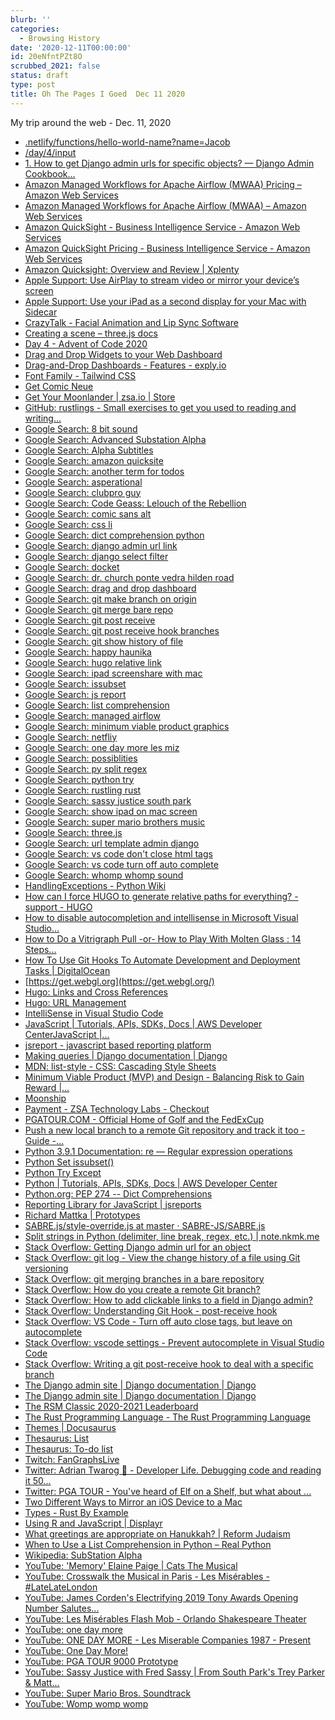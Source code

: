 ```yaml
---
blurb: ''
categories:
  - Browsing History
date: '2020-12-11T00:00:00'
id: 20eNfntPZt8O
scrubbed_2021: false
status: draft
type: post
title: Oh The Pages I Goed  Dec 11 2020
---
```


My trip around the web - Dec. 11, 2020

- [.netlify/functions/hello-world-name?name=Jacob](https://rust-functions.netlify.app/.netlify/functions/hello-world-name?name=Jacob)
- [/day/4/input](https://adventofcode.com/2020/day/4/input)
- [1. How to get Django admin urls for specific objects? — Django Admin Cookbook...](https://books.agiliq.com/projects/django-admin-cookbook/en/latest/object_url.html)
- [Amazon Managed Workflows for Apache Airflow (MWAA) Pricing – Amazon Web Services](https://aws.amazon.com/managed-workflows-for-apache-airflow/pricing/)
- [Amazon Managed Workflows for Apache Airflow (MWAA) – Amazon Web Services](https://aws.amazon.com/managed-workflows-for-apache-airflow/)
- [Amazon QuickSight - Business Intelligence Service - Amazon Web Services](https://aws.amazon.com/quicksight/)
- [Amazon QuickSight Pricing - Business Intelligence Service - Amazon Web Services](https://aws.amazon.com/quicksight/pricing/?nc=sn&loc=4)
- [Amazon Quicksight: Overview and Review | Xplenty](https://www.xplenty.com/blog/amazon-quicksight-overview-and-review/)
- [Apple Support: Use AirPlay to stream video or mirror your device’s screen](https://support.apple.com/en-us/HT204289)
- [Apple Support: Use your iPad as a second display for your Mac with Sidecar](https://support.apple.com/en-us/HT210380)
- [CrazyTalk - Facial Animation and Lip Sync Software](https://www.reallusion.com/crazytalk7/features_script.aspx)
- [Creating a scene – three.js docs](https://threejs.org/docs/index.html#manual/en/introduction/Creating-a-scene)
- [Day 4 - Advent of Code 2020](https://adventofcode.com/2020/day/4/answer)
- [Drag and Drop Widgets to your Web Dashboard](https://dashthis.com/blog/drag-and-drop-widgets-to-your-web-dashboard/)
- [Drag-and-Drop Dashboards - Features - exply.io](https://exply.io/en/features/Drag-and-Drop-Dashboards.html)
- [Font Family - Tailwind CSS](https://tailwindcss.com/docs/font-family)
- [Get Comic Neue](http://comicneue.com/)
- [Get Your Moonlander | zsa.io | Store](https://www.zsa.io/moonlander/buy)
- [GitHub: rustlings - Small exercises to get you used to reading and writing...](https://github.com/rust-lang/rustlings)
- [Google Search: 8 bit sound](https://www.google.com/search?client=safari&rls=en&q=8+bit+sound&ie=UTF-8&oe=UTF-8)
- [Google Search: Advanced Substation Alpha](https://www.google.com/search?client=safari&rls=en&q=Advanced+Substation+Alpha&ie=UTF-8&oe=UTF-8)
- [Google Search: Alpha Subtitles](https://www.google.com/search?client=safari&rls=en&q=Alpha+Subtitles&ie=UTF-8&oe=UTF-8)
- [Google Search: amazon quicksite](https://www.google.com/search?client=safari&rls=en&q=amazon+quicksite&ie=UTF-8&oe=UTF-8)
- [Google Search: another term for todos](https://www.google.com/search?client=safari&rls=en&q=another+term+for+todos&ie=UTF-8&oe=UTF-8)
- [Google Search: asperational](https://www.google.com/search?client=safari&rls=en&q=asperational&ie=UTF-8&oe=UTF-8)
- [Google Search: clubpro guy](https://www.google.com/search?client=safari&rls=en&q=clubpro+guy&ie=UTF-8&oe=UTF-8)
- [Google Search: Code Geass: Lelouch of the Rebellion](https://www.google.com/search?client=safari&rls=en&q=Code+Geass:+Lelouch+of+the+Rebellion&ie=UTF-8&oe=UTF-8)
- [Google Search: comic sans alt](https://www.google.com/search?client=safari&rls=en&q=comic+sans+alt&ie=UTF-8&oe=UTF-8)
- [Google Search: css li](https://www.google.com/search?client=safari&rls=en&q=css+li&ie=UTF-8&oe=UTF-8)
- [Google Search: dict comprehension python](https://www.google.com/search?client=safari&rls=en&q=dict+comprehension+python&ie=UTF-8&oe=UTF-8)
- [Google Search: django admin url link](https://www.google.com/search?client=safari&rls=en&q=django+admin+url+link&ie=UTF-8&oe=UTF-8)
- [Google Search: django select filter](https://www.google.com/search?client=safari&rls=en&q=django+select+filter&ie=UTF-8&oe=UTF-8)
- [Google Search: docket](https://www.google.com/search?client=safari&rls=en&q=docket&ie=UTF-8&oe=UTF-8)
- [Google Search: dr. church ponte vedra hilden road](https://www.google.com/search?newwindow=1&client=safari&rls=en&ei=v6_TX9r6J5Kd5gKm9pqABQ&q=dr.%20church%20ponte%20vedra%20hilden%20road&oq=dr.+church+ponte+vedra+hilden+road&gs_lcp=CgZwc3ktYWIQAzIFCCEQqwIyBQghEKsCOgQIABBHOgkIABDJAxAWEB46BggAEBYQHjoICCEQFhAdEB46BwghEAoQoAE6BQghEKABUJfqAVirkgJg3JMCaAVwAngAgAGIAYgBnguSAQQxMi4zmAEAoAEBqgEHZ3dzLXdpesgBCMABAQ&sclient=psy-ab&ved=2ahUKEwiSp5S1vcbtAhXCqlkKHV5CCzsQvS4wAHoECAIQKg&uact=5&tbs=lf:1,lf_ui:2&tbm=lcl&rflfq=1&num=10&rldimm=5811836701097538279&lqi=CiJkci4gY2h1cmNoIHBvbnRlIHZlZHJhIGhpbGRlbiByb2FkWi4KCWRyIGNodXJjaCIhZHIgY2h1cmNoIHBvbnRlIHZlZHJhIGhpbGRlbiByb2FkmgEkQ2hkRFNVaE5NRzluUzBWSlEwRm5TVVJSYnpneVdEbFJSUkFC&rlst=f#rlfi=hd:;si:5811836701097538279,l,CiJkci4gY2h1cmNoIHBvbnRlIHZlZHJhIGhpbGRlbiByb2FkWi4KCWRyIGNodXJjaCIhZHIgY2h1cmNoIHBvbnRlIHZlZHJhIGhpbGRlbiByb2FkmgEkQ2hkRFNVaE5NRzluUzBWSlEwRm5TVVJSYnpneVdEbFJSUkFC;mv:[[30.0668652,-81.43955780000002],[30.0658466,-81.4399361]];tbs:lrf:!1m4!1u3!2m2!3m1!1e1!1m4!1u2!2m2!2m1!1e1!2m1!1e2!2m1!1e3!3sIAE,lf:1,lf_ui:2)
- [Google Search: drag and drop dashboard](https://www.google.com/search?client=safari&rls=en&q=drag+and+drop+dashboard&ie=UTF-8&oe=UTF-8)
- [Google Search: git make branch on origin](https://www.google.com/search?client=safari&rls=en&q=git+make+branch+on+origin&ie=UTF-8&oe=UTF-8)
- [Google Search: git merge bare repo](https://www.google.com/search?client=safari&rls=en&q=git+merge+bare+repo&ie=UTF-8&oe=UTF-8)
- [Google Search: git post receive](https://www.google.com/search?client=safari&rls=en&q=git+post+receive&ie=UTF-8&oe=UTF-8)
- [Google Search: git post receive hook branches](https://www.google.com/search?client=safari&rls=en&q=git+post+receive+hook+branches&ie=UTF-8&oe=UTF-8)
- [Google Search: git show history of file](https://www.google.com/search?client=safari&rls=en&q=git+show+history+of+file&ie=UTF-8&oe=UTF-8)
- [Google Search: happy haunika](https://www.google.com/search?client=safari&rls=en&q=happy+haunika&ie=UTF-8&oe=UTF-8)
- [Google Search: hugo relative link](https://www.google.com/search?client=safari&rls=en&q=hugo+relative+link&ie=UTF-8&oe=UTF-8)
- [Google Search: ipad screenshare with mac](https://www.google.com/search?client=safari&rls=en&q=ipad+screenshare+with+mac&ie=UTF-8&oe=UTF-8)
- [Google Search: issubset](https://www.google.com/search?client=safari&rls=en&q=issubset&ie=UTF-8&oe=UTF-8)
- [Google Search: js report](https://www.google.com/search?client=safari&rls=en&q=js+report&ie=UTF-8&oe=UTF-8)
- [Google Search: list comprehension](https://www.google.com/search?client=safari&rls=en&q=list+comprehension&ie=UTF-8&oe=UTF-8)
- [Google Search: managed airflow](https://www.google.com/search?client=safari&rls=en&q=managed+airflow&ie=UTF-8&oe=UTF-8)
- [Google Search: minimum viable product graphics](https://www.google.com/search?q=minimum+viable+product+graphics&newwindow=1&client=safari&rls=en&source=lnms&tbm=isch&sa=X&ved=2ahUKEwiv3KSV9cbtAhXBo1kKHYERBNcQ_AUoAXoECCQQAw&biw=856&bih=770#imgrc=d54vg1thHScfWM)
- [Google Search: netfliy](https://www.google.com/search?client=safari&rls=en&q=netfliy&ie=UTF-8&oe=UTF-8)
- [Google Search: one day more les miz](https://www.google.com/search?client=safari&rls=en&q=one+day+more+les+miz&ie=UTF-8&oe=UTF-8)
- [Google Search: possiblities](https://www.google.com/search?client=safari&rls=en&q=possiblities&ie=UTF-8&oe=UTF-8)
- [Google Search: py split regex](https://www.google.com/search?client=safari&rls=en&q=py+split+regex&ie=UTF-8&oe=UTF-8)
- [Google Search: python try](https://www.google.com/search?client=safari&rls=en&q=python+try&ie=UTF-8&oe=UTF-8)
- [Google Search: rustling rust](https://www.google.com/search?newwindow=1&client=safari&rls=en&ei=-QzUX_m4OMr25gK3j7aABA&q=rustling+rust+&oq=rustling+rust+&gs_lcp=CgZwc3ktYWIQAzIJCAAQyQMQFhAeOgQIABBHOgoIABCxAxDJAxBDOgQIABBDOgIIADoCCC46BQgAEMkDOggILhDHARCvAToGCAAQFhAeUOsvWN85YOw6aABwAngAgAGYAYgBzAWSAQMxLjWYAQCgAQGqAQdnd3Mtd2l6yAEIwAEB&sclient=psy-ab&ved=0ahUKEwi5mYKYlsftAhVKu1kKHbeHDUAQ4dUDCAw&uact=5)
- [Google Search: sassy justice south park](https://www.google.com/search?newwindow=1&client=safari&rls=en&ei=T-XTX9K0DsKE5wKAyZuQDw&q=sassy+justice+south+park&oq=sassy+justice+south&gs_lcp=CgZwc3ktYWIQAxgAMgUIABDJAzoECAAQRzoCCC46AggAOgYIABAWEB5Q6iFY9nFg_nxoB3ACeACAAV-IAbkIkgECMTOYAQCgAQGqAQdnd3Mtd2l6yAEIwAEB&sclient=psy-ab)
- [Google Search: show ipad on mac screen](https://www.google.com/search?client=safari&rls=en&q=show+ipad+on+mac+screen&ie=UTF-8&oe=UTF-8)
- [Google Search: super mario brothers music](https://www.google.com/search?client=safari&rls=en&q=super+mario+brothers+music&ie=UTF-8&oe=UTF-8)
- [Google Search: three.js](https://www.google.com/search?client=safari&rls=en&q=three.js&ie=UTF-8&oe=UTF-8)
- [Google Search: url template admin django](https://www.google.com/search?client=safari&rls=en&q=url+template+admin+django&ie=UTF-8&oe=UTF-8)
- [Google Search: vs code don't close html tags](https://www.google.com/search?client=safari&rls=en&q=vs+code+don%27t+close+html+tags&ie=UTF-8&oe=UTF-8)
- [Google Search: vs code turn off auto complete](https://www.google.com/search?client=safari&rls=en&q=vs+code+turn+off+auto+complete&ie=UTF-8&oe=UTF-8)
- [Google Search: whomp whomp sound](https://www.google.com/search?newwindow=1&client=safari&rls=en&ei=MuDTX8_FBoud5gLmsKzwCA&q=whomp+whomp+sound&oq=whomp+&gs_lcp=CgZwc3ktYWIQAxgAMgcIABDJAxBDMgIIADICCAAyBAgAEEMyBAguEAoyAggAMgQIABBDMgIIADICCAAyBAgAEAo6BAgAEEc6DgguEMcBEK8BEJECEJMCOgsILhDHARCvARCRAjoICAAQsQMQgwE6DgguELEDEIMBEMcBEKMCOgUIABCxAzoICC4QxwEQowI6BQgAEJECOgsILhCxAxDHARCjAjoICC4QsQMQgwE6BwgAELEDEENQzo8CWISWAmDsngJoAHAGeACAAZUBiAH3BJIBAzQuMpgBAKABAaoBB2d3cy13aXrIAQjAAQE&sclient=psy-ab)
- [HandlingExceptions - Python Wiki](https://wiki.python.org/moin/HandlingExceptions)
- [How can I force HUGO to generate relative paths for everything? - support - HUGO](https://discourse.gohugo.io/t/how-can-i-force-hugo-to-generate-relative-paths-for-everything/24168/2)
- [How to disable autocompletion and intellisense in Microsoft Visual Studio...](https://ourcodeworld.com/articles/read/505/how-to-disable-autocompletion-and-intellisense-in-microsoft-visual-studio-code)
- [How to Do a Vitrigraph Pull -or- How to Play With Molten Glass : 14 Steps...](https://www.instructables.com/How-to-do-a-Vitrigraph-pull-or-How-to-play-with-mo/)
- [How To Use Git Hooks To Automate Development and Deployment Tasks | DigitalOcean](https://www.digitalocean.com/community/tutorials/how-to-use-git-hooks-to-automate-development-and-deployment-tasks)
- [https://get.webgl.org](https://get.webgl.org/)
- [Hugo: Links and Cross References](https://gohugo.io/content-management/cross-references/)
- [Hugo: URL Management](https://gohugo.io/content-management/urls/)
- [IntelliSense in Visual Studio Code](https://code.visualstudio.com/docs/editor/intellisense)
- [JavaScript | Tutorials, APIs, SDKs, Docs | AWS Developer CenterJavaScript |...](https://aws.amazon.com/developer/language/javascript/?nc1=f_dr)
- [jsreport - javascript based reporting platform](https://jsreport.net/)
- [Making queries | Django documentation | Django](https://docs.djangoproject.com/en/3.1/topics/db/queries/)
- [MDN: list-style - CSS: Cascading Style Sheets](https://developer.mozilla.org/en-US/docs/Web/CSS/list-style)
- [Minimum Viable Product (MVP) and Design - Balancing Risk to Gain Reward |...](https://www.interaction-design.org/literature/article/minimum-viable-product-mvp-and-design-balancing-risk-to-gain-reward)
- [Moonship](https://codepen.io/jenaro94/full/XWjNNGZ)
- [Payment - ZSA Technology Labs - Checkout](https://checkout.zsa.io/31108497545/checkouts/19fe1d661c1a93561c3da0c698e1fddb?previous_step=shipping_method&step=payment_method)
- [PGATOUR.COM - Official Home of Golf and the FedExCup](https://www.pgatour.com/)
- [Push a new local branch to a remote Git repository and track it too - Guide -...](https://forum.freecodecamp.org/t/push-a-new-local-branch-to-a-remote-git-repository-and-track-it-too/13222)
- [Python 3.9.1 Documentation: re — Regular expression operations](https://docs.python.org/3/library/re.html)
- [Python Set issubset()](https://www.programiz.com/python-programming/methods/set/issubset)
- [Python Try Except](https://www.w3schools.com/python/python_try_except.asp)
- [Python | Tutorials, APIs, SDKs, Docs | AWS Developer Center](https://aws.amazon.com/developer/language/python/?nc1=f_dr)
- [Python.org: PEP 274 -- Dict Comprehensions](https://www.python.org/dev/peps/pep-0274/)
- [Reporting Library for JavaScript | jsreports](https://www.jsreports.com/)
- [Richard Mattka | Prototypes](https://richardmattka.com/prototypes)
- [SABRE.js/style-override.js at master · SABRE-JS/SABRE.js](https://github.com/SABRE-JS/SABRE.js/blob/master/src/style-override.js)
- [Split strings in Python (delimiter, line break, regex, etc.) | note.nkmk.me](https://note.nkmk.me/en/python-split-rsplit-splitlines-re/)
- [Stack Overflow: Getting Django admin url for an object](https://stackoverflow.com/questions/694477/getting-django-admin-url-for-an-object)
- [Stack Overflow: git log - View the change history of a file using Git versioning](https://stackoverflow.com/questions/278192/view-the-change-history-of-a-file-using-git-versioning)
- [Stack Overflow: git merging branches in a bare repository](https://stackoverflow.com/questions/7984986/git-merging-branches-in-a-bare-repository)
- [Stack Overflow: How do you create a remote Git branch?](https://stackoverflow.com/questions/1519006/how-do-you-create-a-remote-git-branch/27185855#27185855)
- [Stack Overflow: How to add clickable links to a field in Django admin?](https://stackoverflow.com/questions/1949248/how-to-add-clickable-links-to-a-field-in-django-admin)
- [Stack Overflow: Understanding Git Hook - post-receive hook](https://stackoverflow.com/questions/28106011/understanding-git-hook-post-receive-hook)
- [Stack Overflow: VS Code - Turn off auto close tags, but leave on autocomplete](https://stackoverflow.com/questions/49391798/vs-code-turn-off-auto-close-tags-but-leave-on-autocomplete/49391907)
- [Stack Overflow: vscode settings - Prevent autocomplete in Visual Studio Code](https://stackoverflow.com/questions/32911977/prevent-autocomplete-in-visual-studio-code)
- [Stack Overflow: Writing a git post-receive hook to deal with a specific branch](https://stackoverflow.com/questions/7351551/writing-a-git-post-receive-hook-to-deal-with-a-specific-branch)
- [The Django admin site | Django documentation | Django](https://docs.djangoproject.com/en/dev/ref/contrib/admin/#admin-reverse-urls)
- [The Django admin site | Django documentation | Django](https://docs.djangoproject.com/en/3.1/ref/contrib/admin/)
- [The RSM Classic 2020-2021 Leaderboard](https://www.pgatour.com/competition/2021/the-rsm-classic/leaderboard.html)
- [The Rust Programming Language - The Rust Programming Language](https://doc.rust-lang.org/book/index.html)
- [Themes | Docusaurus](https://v2.docusaurus.io/docs/using-themes/#wrapping-theme-components)
- [Thesaurus: List](https://www.thesaurus.com/browse/list?s=t)
- [Thesaurus: To-do list](https://www.thesaurus.com/browse/to-do%20list)
- [Twitch: FanGraphsLive](https://www.twitch.tv/videos/830566868)
- [Twitter: Adrian Twarog 🦘 - Developer Life. Debugging code and reading it 50...](https://twitter.com/adrian_twarog/status/1337239963050471424)
- [Twitter: PGA TOUR - You've heard of Elf on a Shelf, but what about ... ](https://twitter.com/PGATOUR/status/1337169033544798209?s=20)
- [Two Different Ways to Mirror an iOS Device to a Mac](https://computers.tutsplus.com/tutorials/two-different-ways-to-mirror-an-ios-device-to-a-mac--cms-23533)
- [Types - Rust By Example](https://doc.rust-lang.org/rust-by-example/types.html)
- [Using R and JavaScript | Displayr](https://www.displayr.com/category/r/)
- [What greetings are appropriate on Hanukkah? | Reform Judaism](https://reformjudaism.org/learning/answers-jewish-questions/what-greetings-are-appropriate-hanukkah)
- [When to Use a List Comprehension in Python – Real Python](https://realpython.com/list-comprehension-python/)
- [Wikipedia: SubStation Alpha](https://en.wikipedia.org/wiki/SubStation_Alpha)
- [YouTube: 'Memory' Elaine Paige | Cats The Musical](https://www.youtube.com/watch?v=mdBVJbzkoqo)
- [YouTube: Crosswalk the Musical in Paris - Les Misérables - #LateLateLondon](https://www.youtube.com/watch?v=dF495ERjRUo)
- [YouTube: James Corden's Electrifying 2019 Tony Awards Opening Number Salutes...](https://www.youtube.com/watch?v=UeOy1WKeTRY)
- [YouTube: Les Misérables Flash Mob - Orlando Shakespeare Theater](https://www.youtube.com/watch?v=Cn8PiqIXEjQ)
- [YouTube: one day more](https://www.youtube.com/results?search_query=one+day+more)
- [YouTube: ONE DAY MORE - Les Miserable Companies 1987 - Present](https://www.youtube.com/watch?v=Qm7nNesffDs)
- [YouTube: One Day More!](https://www.youtube.com/watch?v=ydpmzU_i2hg)
- [YouTube: PGA TOUR 9000 Prototype](https://www.youtube.com/watch?v=gBv8ABrn99g&feature=youtu.be)
- [YouTube: Sassy Justice with Fred Sassy | From South Park's Trey Parker & Matt...](https://www.youtube.com/watch?v=9WfZuNceFDM)
- [YouTube: Super Mario Bros. Soundtrack](https://www.youtube.com/watch?v=_9bB7r0M9kg)
- [YouTube: Womp womp womp](https://www.youtube.com/watch?v=tKdcjJoXeEY)
